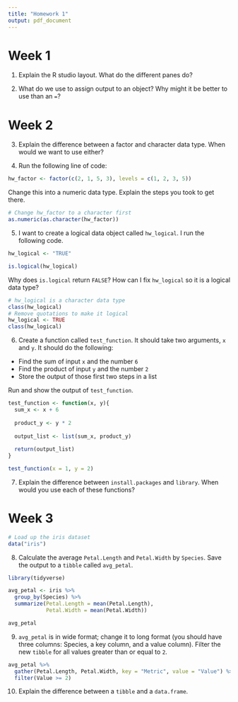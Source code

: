 ```yaml
---
title: "Homework 1"
output: pdf_document
---
```


# Week 1

1. Explain the R studio layout. What do the different panes do?

2. What do we use to assign output to an object? Why might it be better to use than an `=`?

# Week 2

3. Explain the difference between a factor and character data type. When would we want to use either?

4. Run the following line of code: 
```r
hw_factor <- factor(c(2, 1, 5, 3), levels = c(1, 2, 3, 5))
```

Change this into a numeric data type. Explain the steps you took to get there.

```r
# Change hw_factor to a character first
as.numeric(as.character(hw_factor))
```


5. I want to create a logical data object called `hw_logical`. I run the following code.

```r
hw_logical <- "TRUE"

is.logical(hw_logical)
```

Why does `is.logical` return `FALSE`? How can I fix `hw_logical` so it is a logical data type?

```r
# hw_logical is a character data type
class(hw_logical)
# Remove quotations to make it logical
hw_logical <- TRUE
class(hw_logical)
```


6. Create a function called `test_function`. It should take two arguments, `x` and `y`. It should do the following:

* Find the sum of input `x` and the number `6`
* Find the product of input `y` and the number `2`
* Store the output of those first two steps in a list

Run and show the output of `test_function`.

```r
test_function <- function(x, y){
  sum_x <- x + 6
  
  product_y <- y * 2
  
  output_list <- list(sum_x, product_y)
  
  return(output_list)
}

test_function(x = 1, y = 2)
```


7. Explain the difference between `install.packages` and `library`. When would you use each of these functions?

# Week 3

```r
# Load up the iris dataset
data("iris")
```

8. Calculate the average `Petal.Length` and `Petal.Width` by `Species`. Save the output to a `tibble` called `avg_petal`.

```r
library(tidyverse)

avg_petal <- iris %>%
  group_by(Species) %>%
  summarize(Petal.Length = mean(Petal.Length),
            Petal.Width = mean(Petal.Width))

avg_petal
```


9. `avg_petal` is in wide format; change it to long format (you should have three columns: Species, a key column, and a value column). Filter the new `tibble` for all values greater than or equal to `2`.

```r
avg_petal %>%
  gather(Petal.Length, Petal.Width, key = "Metric", value = "Value") %>%
  filter(Value >= 2)
```


10. Explain the difference between a `tibble` and a `data.frame`.